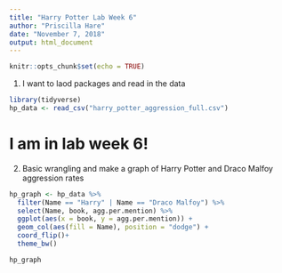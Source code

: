 ```yaml
---
title: "Harry Potter Lab Week 6"
author: "Priscilla Hare"
date: "November 7, 2018"
output: html_document
---
```


```r
knitr::opts_chunk$set(echo = TRUE)
```

1. I want to laod packages and read in the data

```r

library(tidyverse)
hp_data <- read_csv("harry_potter_aggression_full.csv")

```

# I am in lab week 6!


2. Basic wrangling and make a graph of Harry Potter and Draco Malfoy aggression rates

```r

hp_graph <- hp_data %>% 
  filter(Name == "Harry" | Name == "Draco Malfoy") %>% 
  select(Name, book, agg.per.mention) %>% 
  ggplot(aes(x = book, y = agg.per.mention)) +
  geom_col(aes(fill = Name), position = "dodge") +
  coord_flip()+
  theme_bw()

hp_graph

```

